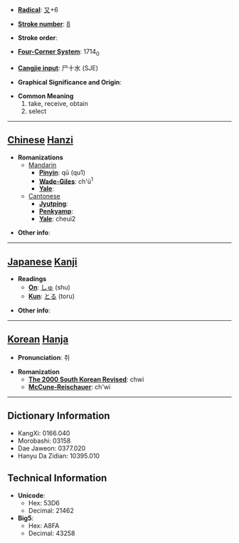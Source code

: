 * '''[[Wiktionary:Chinese radical index| Radical]]''': [[Wiktionary:Chinese radical index 又|又]]+6

* '''[[Wiktionary:Chinese total strokes index|Stroke number]]''': [[Wiktionary:Chinese total strokes index 8|8]]

* '''Stroke order''': 

* '''[[Wiktionary:Chinese four corner index|Four-Corner System]]''': 1714<sub>0</sub>

* '''[[Wiktionary:Chinese Cangjie index|Cangjie input]]''': 尸十水 (SJE)

* '''Graphical Significance and Origin''': 

* '''Common Meaning'''
*#take, receive, obtain
*# select


----

== [[Chinese]] [[Hanzi]] ==

* '''Romanizations'''
** [[Mandarin]]
*** '''[[Pinyin]]''': qū (qu1)
*** '''[[Wade-Giles]]''': ch'ü<sup>1</sup>
*** '''[[Yale]]''': 
**[[Cantonese]]
***'''[[Jyutping]]''':
***'''[[Penkyamp]]''': 
***'''[[Yale]]''': cheui2

* '''Other info''': 

----

== [[Japanese]] [[Kanji]] ==

* '''Readings'''
** '''[[On]]''': [[しゅ]] (shu)
** '''[[Kun]]''': [[とる]] (toru)

* '''Other info''':  

----

== [[Korean]] [[Hanja]] ==

* '''Pronunciation''': 취

* '''Romanization'''
** '''[[The 2000 South Korean Revised Romanization|The 2000 South Korean Revised]]''': chwi
** '''[[McCune-Reischauer]]''': ch'wi

----

== Dictionary Information ==

* KangXi: 0166.040
* Morobashi: 03158
* Dae Jaweon: 0377.020
* Hanyu Da Zidian: 10395.010

== Technical Information ==

* '''Unicode''':
** Hex: 53D6
** Decimal: 21462
* '''Big5''':
** Hex: A8FA
** Decimal: 43258